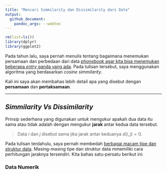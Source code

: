 ```yaml
---
title: "Mencari Simmilarity dan Dissimilarity dari Data"
output: 
  github_document:
    pandoc_args: --webtex
---
```


```r
rm(list=ls())
library(dplyr)
library(ggplot2)
```

Pada tahun lalu, saya pernah menulis tentang bagaimana menemukan persamaan dan perbedaan dari data [_phonebook_ agar kita bisa menemukan beberapa _entry_ ganda yang ada](https://ikanx101.com/blog/phone-book/). Pada tulisan tersebut, saya menggunakan algoritma yang berdasarkan _cosine simmilarity_.

Kali ini saya akan membahas lebih detail apa yang disebut dengan __persamaan__ dan __pertaksamaan__.

---

## _Simmilarity Vs Dissimilarity_

Prinsip sederhana yang digunakan untuk mengukur apakah dua data itu sama atau tidak adalah dengan mengukur __jarak__ antar kedua data tersebut.

> Data $i$ dan $j$ disebut sama jika jarak antar keduanya $d(i,j) = 0$.

Pada tulisan terdahulu, saya pernah membedah [berbagai macam tipe dan struktur data](https://ikanx101.com/blog/mengenal-data/). Masing-masing tipe dan struktur data mmemiliki cara perhitungan jaraknya tersendiri. Kita bahas satu-persatu berikut ini:

### Data Numerik
